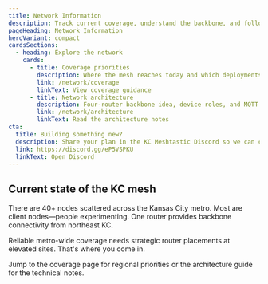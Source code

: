 ```yaml
---
title: Network Information
description: Track current coverage, understand the backbone, and follow growth milestones for the Kansas City mesh.
pageHeading: Network Information
heroVariant: compact
cardsSections:
  - heading: Explore the network
    cards:
      - title: Coverage priorities
        description: Where the mesh reaches today and which deployments help most.
        link: /network/coverage
        linkText: View coverage guidance
      - title: Network architecture
        description: Four-router backbone idea, device roles, and MQTT notes.
        link: /network/architecture
        linkText: Read the architecture notes
cta:
  title: Building something new?
  description: Share your plan in the KC Meshtastic Discord so we can confirm it helps the mesh.
  link: https://discord.gg/eP5VSPKU
  linkText: Open Discord
---
```


## Current state of the KC mesh

There are 40+ nodes scattered across the Kansas City metro. Most are client nodes—people experimenting. One router provides backbone connectivity from northeast KC.

Reliable metro-wide coverage needs strategic router placements at elevated sites. That's where you come in.

Jump to the coverage page for regional priorities or the architecture guide for the technical notes.
